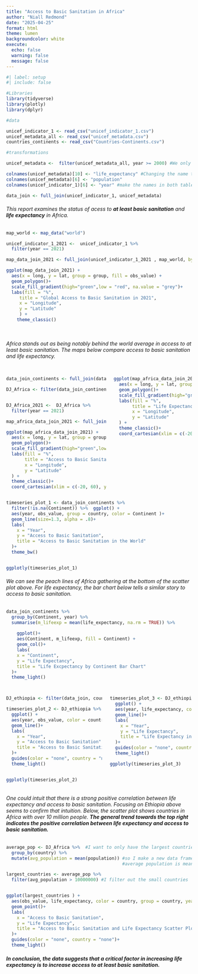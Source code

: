 ```yaml
---
title: "Access to Basic Sanitation in Africa"
author: "Niall Redmond"
date: "2025-04-25"
format: html
theme: lumen
backgroundcolor: white
execute:
  echo: false
  warning: false
  message: false
---
```


```r
#| label: setup
#| include: false

#Libraries
library(tidyverse)
library(plotly)
library(dplyr)

#data

unicef_indicator_1 <- read_csv("unicef_indicator_1.csv")
unicef_metadata_all <- read_csv("unicef_metadata.csv")
countries_continents <- read_csv("Countries-Continents.csv")

#transformations

unicef_metadata <-  filter(unicef_metadata_all, year >= 2000) #We only want years after 1999 so the data matches

colnames(unicef_metadata)[10] <- "life_expectancy" #Changing the name to something a little easier to use
colnames(unicef_metadata)[6] <- "population"
colnames(unicef_indicator_1)[6] <- "year" #make the names in both tables the same

data_join <- full_join(unicef_indicator_1, unicef_metadata)


```
###### This report examines the status of acess to **at least basic sanitation** and **life expectancy** in *Africa*.
```r

map_world <- map_data("world")

unicef_indicator_1_2021 <-  unicef_indicator_1 %>%
  filter(year == 2021)

map_data_join_2021 <- full_join(unicef_indicator_1_2021 , map_world, by = c("country" = "region"))

ggplot(map_data_join_2021) +
  aes(x = long, y = lat, group = group, fill = obs_value) +
  geom_polygon()+
  scale_fill_gradient(high="green",low = "red", na.value = "grey")+
  labs(fill = "%",
     title = "Global Access to Basic Sanitation in 2021",
     x = "Longitude",
     y = "Latitude"
     ) +
    theme_classic()




```

###### *Africa* stands out as being notably behind the world average in access to at least basic sanitation. The maps below compare access to basic sanitation and life expectancy.

::::: columns
::: column

```r

data_join_continents <- full_join(data_join, countries_continents, by = c("country" = "Country"))

DJ_Africa <- filter(data_join_continents , Continent == "Africa")


DJ_Africa_2021 <-  DJ_Africa %>%
  filter(year == 2021)

map_africa_data_join_2021 <- full_join(DJ_Africa_2021 , map_world, by = c("country" = "region"))

ggplot(map_africa_data_join_2021) +
  aes(x = long, y = lat, group = group, fill = obs_value) +
  geom_polygon()+
  scale_fill_gradient(high="green",low = "red", na.value = "grey")+
  labs(fill = "%",
       title = "Access to Basic Sanitation in Africa 2021",
       x = "Longitude",
       y = "Latitude"
  ) +
  theme_classic()+
  coord_cartesian(xlim = c(-20, 60), ylim = c(-40, 40))  # Zoom in on Africa

```
:::
::: column

```r

ggplot(map_africa_data_join_2021) +
  aes(x = long, y = lat, group = group, fill = life_expectancy) +
  geom_polygon()+
  scale_fill_gradient(high="green",low = "red", na.value = "grey")+
  labs(fill = "%",
       title = "Life Expectancy in Africa 2021",
       x = "Longitude",
       y = "Latitude"
  ) +
  theme_classic()+
  coord_cartesian(xlim = c(-20, 60), ylim = c(-40, 40))  # Zoom in on Africa
```
:::
:::::
```r

timeseries_plot_1 <- data_join_continents %>%
  filter(!is.na(Continent)) %>%  ggplot() +
  aes(year, obs_value, group = country, color = Continent )+
  geom_line(size=1.3, alpha = .8)+
  labs(
    x = "Year",
    y = "Access to Basic Sanitation",
    title = "Access to Basic Sanitation in the World"
  )+
  theme_bw()


ggplotly(timeseries_plot_1)

```
###### We can see *the peach lines of Africa* gathering at the bottom of the scatter plot above. For life expectancy, the bar chart below tells a similar story to access to basic sanitation.
```r
data_join_continents %>%
  group_by(Continent, year) %>%
  summarise(m_lifeexp = mean(life_expectancy, na.rm = TRUE)) %>%
    
    ggplot()+
    aes(Continent, m_lifeexp, fill = Continent) +
    geom_col()+
    labs(
    x = "Continent",
    y = "Life Expectancy",
    title = "Life Excpectancy by Continent Bar Chart"
  )+
  theme_light()



```


::::: columns
::: column


```r
DJ_ethiopia <- filter(data_join, country == "Ethiopia")

timeseries_plot_2 <- DJ_ethiopia %>%
  ggplot() +
  aes(year, obs_value, color = country )+
  geom_line()+
  labs(
    x = "Year",
    y = "Access to Basic Sanitation",
    title = "Access to Basic Sanitation in Ethiopia"
  )+
  guides(color = "none", country = "none")+
  theme_light()


ggplotly(timeseries_plot_2)

```
:::
::: column


```r

timeseries_plot_3 <- DJ_ethiopia %>%
  ggplot() +
  aes(year, life_expectancy, color = country )+
  geom_line()+
  labs(
    x = "Year",
    y = "Life Expectancy",
    title = "Life Expectancy in Ethiopia"
  )+
  guides(color = "none", country = "none")+
  theme_light()

ggplotly(timeseries_plot_3)
```
:::
:::::


###### One could intuit that there is a strong positive correlation between life expectancy and access to basic sanitation. Focusing on Ethiopia above seems to confirm that intuition. Below, the scatter plot shows countries in Africa with over 10 million people. **The general trend towards the top right indicates the positive correlation between life expectancy and access to basic sanitation.**



```r
average_pop <- DJ_Africa %>%  #I want to only have the largest countries in africa,
  group_by(country) %>%
  mutate(avg_population = mean(population)) #so I make a new data frame with average population appended. 
                                            #average population is meaningless for data analatics, Im just using it temporarily

largest_countries <- average_pop %>%  
  filter(avg_population > 10000000) #I filter out the small countries


ggplot(largest_countries ) +
  aes(obs_value, life_expectancy, color = country, group = country, year = 2000) +
  geom_point()+
  labs(
    x = "Access to Basic Sanitation",
    y = "Life Expectancy",
    title = "Access to Basic Sanitation and Life Expectancy Scatter Plot"
  )+
  guides(color = "none", country = "none")+
  theme_light()


```

##### **In conclusion, the data suggests that a critical factor in increasing life expectancy is to increase access to at least basic sanitation.**
